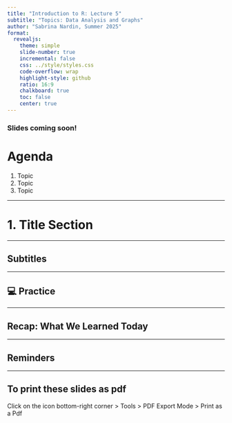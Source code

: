 ```yaml
---
title: "Introduction to R: Lecture 5"
subtitle: "Topics: Data Analysis and Graphs"
author: "Sabrina Nardin, Summer 2025"
format:
  revealjs:
    theme: simple
    slide-number: true
    incremental: false
    css: ../style/styles.css
    code-overflow: wrap
    highlight-style: github
    ratio: 16:9
    chalkboard: true
    toc: false
    center: true
---
```



### Slides coming soon!

# Agenda {.center}

::: {.agenda-list}
1. Topic  
2. Topic 
3. Topic  
:::

---

# 1. Title Section {.slide .center .middle}

---

## Subtitles

---

## 💻 Practice

---

## Recap: What We Learned Today

---

## Reminders

---

## To print these slides as pdf

Click on the icon bottom-right corner \> Tools \> PDF Export Mode \> Print as a Pdf

